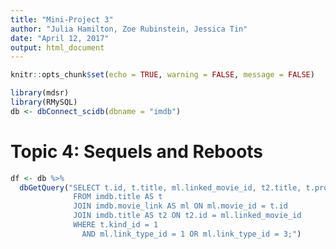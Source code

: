 ```yaml
---
title: "Mini-Project 3"
author: "Julia Hamilton, Zoe Rubinstein, Jessica Tin"
date: "April 12, 2017"
output: html_document
---
```


```r
knitr::opts_chunk$set(echo = TRUE, warning = FALSE, message = FALSE)
```

```r
library(mdsr)
library(RMySQL)
db <- dbConnect_scidb(dbname = "imdb")
```

# Topic 4: Sequels and Reboots
```r
df <- db %>%
  dbGetQuery("SELECT t.id, t.title, ml.linked_movie_id, t2.title, t.production_year, ml.link_type_id
              FROM imdb.title AS t
              JOIN imdb.movie_link AS ml ON ml.movie_id = t.id
              JOIN imdb.title AS t2 ON t2.id = ml.linked_movie_id
              WHERE t.kind_id = 1
                AND ml.link_type_id = 1 OR ml.link_type_id = 3;")
```